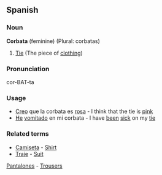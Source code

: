 ==Spanish==
===Noun===
'''Corbata''' (feminine) (Plural: corbatas)
#[[Tie]] (The piece of [[clothing]])
===Pronunciation===
cor-BAT-ta
===Usage===
*[[creer|Creo]] que la corbata es [[rosa]] - I think that the tie is [[pink]]
*[[hacer|He]] [[vomitar|vomitado]] en mi corbata - I have [[be|been]] [[vomit|sick]] on my [[tie]]
===Related terms===
*[[Camiseta]] - [[Shirt]]
*[[Traje]] - [[Suit]]
[[Pantalones]] - [[Trousers]]